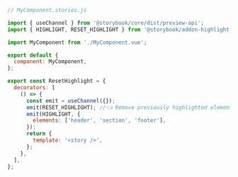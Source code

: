 ```js
// MyComponent.stories.js

import { useChannel } from '@storybook/core/dist/preview-api';
import { HIGHLIGHT, RESET_HIGHLIGHT } from '@storybook/addon-highlight';

import MyComponent from './MyComponent.vue';

export default {
  component: MyComponent,
};

export const ResetHighlight = {
  decorators: [
    () => {
      const emit = useChannel({});
      emit(RESET_HIGHLIGHT); //👈 Remove previously highlighted elements
      emit(HIGHLIGHT, {
        elements: ['header', 'section', 'footer'],
      });
      return {
        template: '<story />',
      };
    },
  ],
};
```
